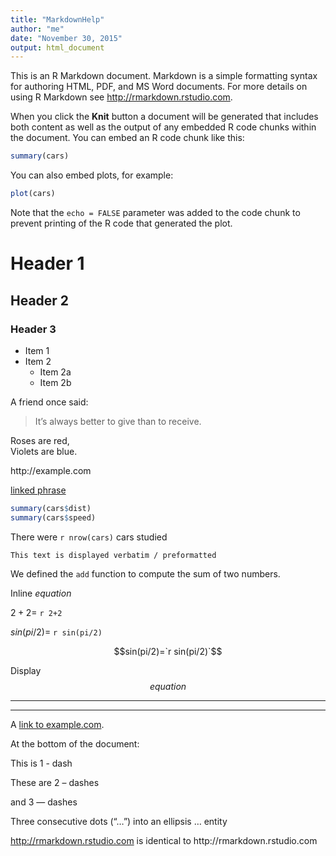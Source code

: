 ```yaml
---
title: "MarkdownHelp"
author: "me"
date: "November 30, 2015"
output: html_document
---
```


This is an R Markdown document. Markdown is a simple formatting syntax for authoring HTML, PDF, and MS Word documents. For more details on using R Markdown see <http://rmarkdown.rstudio.com>.

When you click the **Knit** button a document will be generated that includes both content as well as the output of any embedded R code chunks within the document. You can embed an R code chunk like this:

```r
summary(cars)
```

You can also embed plots, for example:

```r
plot(cars)
```

Note that the `echo = FALSE` parameter was added to the code chunk to prevent printing of the R code that generated the plot.

# Header 1

## Header 2

### Header 3

* Item 1
* Item 2
    + Item 2a
    + Item 2b
    
A friend once said:

> It's always better to give 
> than to receive.
    
Roses are red,   
Violets are blue.

http://example.com

[linked phrase](http://example.com)

```r
summary(cars$dist)
summary(cars$speed)
```
There were `r nrow(cars)` cars studied

```
This text is displayed verbatim / preformatted
```

We defined the `add` function to 
compute the sum of two numbers.

Inline $equation$

$2+2=$ `r 2+2`

$sin(pi/2)=$ `r sin(pi/2)`

$$sin(pi/2)=`r sin(pi/2)`$$

Display $$ equation $$

******

------

A [link to example.com][id]. 

At the bottom of the document:

This is 1 - dash

These are 2 -- dashes

and 3 --- dashes


Three consecutive dots (“...”) into an ellipsis ... entity

<http://rmarkdown.rstudio.com> is identical to http://rmarkdown.rstudio.com

[id]: http://example.com/ "Title"